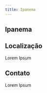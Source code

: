 ```yaml
---
title: Ipanema
---
```



## Ipanema

## Localização

Lorem Ipsum

<GoogleMapsEmbed
  apiKey={process.env.GOOGLEMAPS_API_KEY}
  height={350}
  width="100%"
  mode="place"
  q="R. Visc. de Pirajá, 102 - Box 4 - Ipanema, Rio de Janeiro - RJ, 22410-000"
/>

## Contato

Lorem Ipsum
